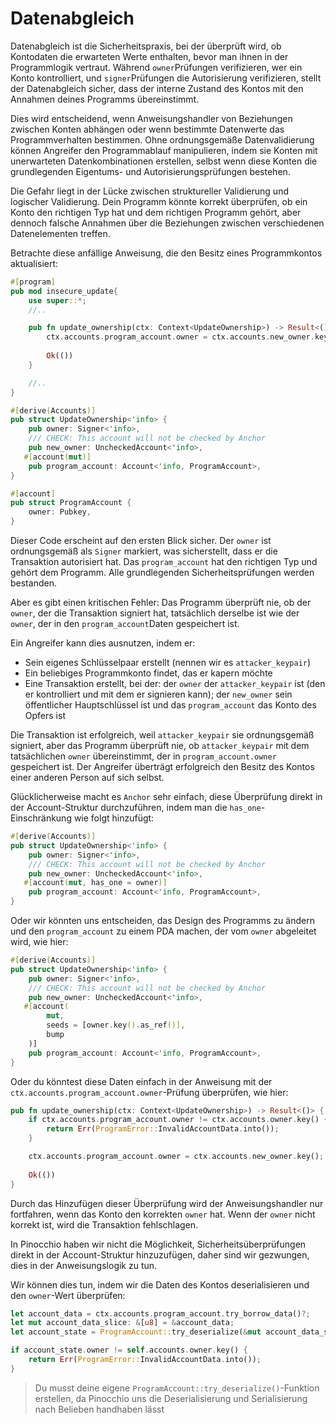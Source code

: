
# Datenabgleich

Datenabgleich ist die Sicherheitspraxis, bei der überprüft wird, ob Kontodaten die erwarteten Werte enthalten, bevor man ihnen in der Programmlogik vertraut. Während `owner`Prüfungen verifizieren, wer ein Konto kontrolliert, und `signer`Prüfungen die Autorisierung verifizieren, stellt der Datenabgleich sicher, dass der interne Zustand des Kontos mit den Annahmen deines Programms übereinstimmt.

Dies wird entscheidend, wenn Anweisungshandler von Beziehungen zwischen Konten abhängen oder wenn bestimmte Datenwerte das Programmverhalten bestimmen. Ohne ordnungsgemäße Datenvalidierung können Angreifer den Programmablauf manipulieren, indem sie Konten mit unerwarteten Datenkombinationen erstellen, selbst wenn diese Konten die grundlegenden Eigentums- und Autorisierungsprüfungen bestehen.

Die Gefahr liegt in der Lücke zwischen struktureller Validierung und logischer Validierung. Dein Programm könnte korrekt überprüfen, ob ein Konto den richtigen Typ hat und dem richtigen Programm gehört, aber dennoch falsche Annahmen über die Beziehungen zwischen verschiedenen Datenelementen treffen.

<ArticleSection name="Anchor" id="anchor" level="h2" />

Betrachte diese anfällige Anweisung, die den Besitz eines Programmkontos aktualisiert:

```rust
#[program]
pub mod insecure_update{
    use super::*;
    //..

    pub fn update_ownership(ctx: Context<UpdateOwnership>) -> Result<()> {
        ctx.accounts.program_account.owner = ctx.accounts.new_owner.key();
    
        Ok(())
    }

    //..
}

#[derive(Accounts)]
pub struct UpdateOwnership<'info> {
    pub owner: Signer<'info>,
    /// CHECK: This account will not be checked by Anchor
    pub new_owner: UncheckedAccount<'info>,
   #[account(mut)]
    pub program_account: Account<'info, ProgramAccount>,
}

#[account]
pub struct ProgramAccount {
    owner: Pubkey,
}
```

Dieser Code erscheint auf den ersten Blick sicher. Der `owner` ist ordnungsgemäß als `Signer` markiert, was sicherstellt, dass er die Transaktion autorisiert hat. Das `program_account` hat den richtigen Typ und gehört dem Programm. Alle grundlegenden Sicherheitsprüfungen werden bestanden.

Aber es gibt einen kritischen Fehler: Das Programm überprüft nie, ob der `owner`, der die Transaktion signiert hat, tatsächlich derselbe ist wie der `owner`, der in den `program_account`Daten gespeichert ist.

Ein Angreifer kann dies ausnutzen, indem er:
- Sein eigenes Schlüsselpaar erstellt (nennen wir es `attacker_keypair`)
- Ein beliebiges Programmkonto findet, das er kapern möchte
- Eine Transaktion erstellt, bei der: der `owner` der `attacker_keypair` ist (den er kontrolliert und mit dem er signieren kann); der `new_owner` sein öffentlicher Hauptschlüssel ist und das `program_account` das Konto des Opfers ist

Die Transaktion ist erfolgreich, weil `attacker_keypair` sie ordnungsgemäß signiert, aber das Programm überprüft nie, ob `attacker_keypair` mit dem tatsächlichen `owner` übereinstimmt, der in `program_account.owner` gespeichert ist. Der Angreifer überträgt erfolgreich den Besitz des Kontos einer anderen Person auf sich selbst.

Glücklicherweise macht es `Anchor` sehr einfach, diese Überprüfung direkt in der Account-Struktur durchzuführen, indem man die `has_one`-Einschränkung wie folgt hinzufügt:

```rust
#[derive(Accounts)]
pub struct UpdateOwnership<'info> {
    pub owner: Signer<'info>,
    /// CHECK: This account will not be checked by Anchor
    pub new_owner: UncheckedAccount<'info>,
   #[account(mut, has_one = owner)]
    pub program_account: Account<'info, ProgramAccount>,
}
```

Oder wir könnten uns entscheiden, das Design des Programms zu ändern und den `program_account` zu einem PDA machen, der vom `owner` abgeleitet wird, wie hier:

```rust
#[derive(Accounts)]
pub struct UpdateOwnership<'info> {
    pub owner: Signer<'info>,
    /// CHECK: This account will not be checked by Anchor
    pub new_owner: UncheckedAccount<'info>,
   #[account(
        mut,
        seeds = [owner.key().as_ref()],
        bump
    )]
    pub program_account: Account<'info, ProgramAccount>,
}
```

Oder du könntest diese Daten einfach in der Anweisung mit der `ctx.accounts.program_account.owner`-Prüfung überprüfen, wie hier:

```rust
pub fn update_ownership(ctx: Context<UpdateOwnership>) -> Result<()> {
    if ctx.accounts.program_account.owner != ctx.accounts.owner.key() {
        return Err(ProgramError::InvalidAccountData.into());
    }

    ctx.accounts.program_account.owner = ctx.accounts.new_owner.key();
    
    Ok(())
}
```

Durch das Hinzufügen dieser Überprüfung wird der Anweisungshandler nur fortfahren, wenn das Konto den korrekten `owner` hat. Wenn der `owner` nicht korrekt ist, wird die Transaktion fehlschlagen.

<ArticleSection name="Pinocchio" id="pinocchio" level="h2" />

In Pinocchio haben wir nicht die Möglichkeit, Sicherheitsüberprüfungen direkt in der Account-Struktur hinzuzufügen, daher sind wir gezwungen, dies in der Anweisungslogik zu tun.

Wir können dies tun, indem wir die Daten des Kontos deserialisieren und den `owner`-Wert überprüfen:

```rust
let account_data = ctx.accounts.program_account.try_borrow_data()?;
let mut account_data_slice: &[u8] = &account_data;
let account_state = ProgramAccount::try_deserialize(&mut account_data_slice)?;

if account_state.owner != self.accounts.owner.key() {
    return Err(ProgramError::InvalidAccountData.into());
}
```

> Du musst deine eigene `ProgramAccount::try_deserialize()`-Funktion erstellen, da Pinocchio uns die Deserialisierung und Serialisierung nach Belieben handhaben lässt
